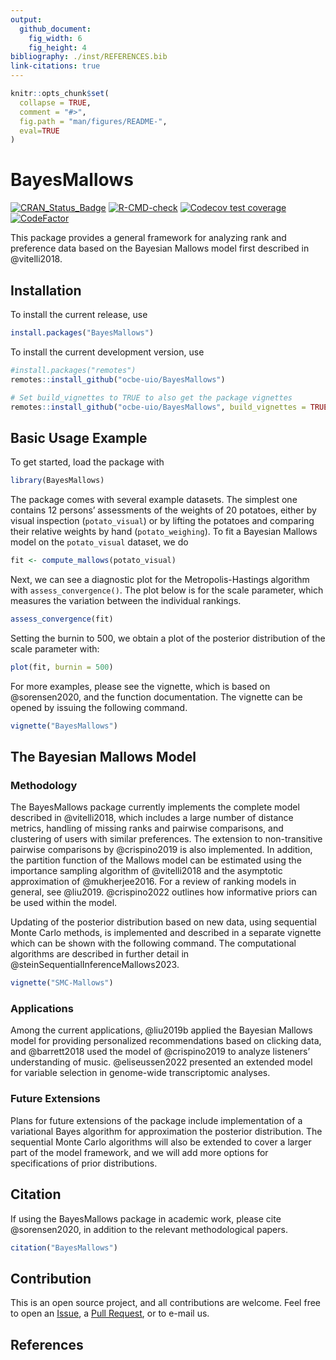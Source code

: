 ```yaml
---
output:
  github_document:
    fig_width: 6
    fig_height: 4
bibliography: ./inst/REFERENCES.bib
link-citations: true
---
```


<!-- README.md is generated from README.Rmd. Please edit that file -->

```r
knitr::opts_chunk$set(
  collapse = TRUE,
  comment = "#>",
  fig.path = "man/figures/README-",
  eval=TRUE
)
```
# BayesMallows

[![CRAN_Status_Badge](http://www.r-pkg.org/badges/version/BayesMallows)](https://cran.r-project.org/package=BayesMallows)
[![R-CMD-check](https://github.com/ocbe-uio/BayesMallows/workflows/R-CMD-check/badge.svg)](https://github.com/ocbe-uio/BayesMallows/actions)
[![Codecov test coverage](https://codecov.io/gh/ocbe-uio/BayesMallows/branch/master/graph/badge.svg)](https://app.codecov.io/gh/ocbe-uio/BayesMallows?branch=master)
[![CodeFactor](https://www.codefactor.io/repository/github/ocbe-uio/bayesmallows/badge/develop)](https://www.codefactor.io/repository/github/ocbe-uio/bayesmallows/overview/develop)

This package provides a general framework for analyzing rank and preference data based on the Bayesian Mallows model first described in @vitelli2018.

## Installation

To install the current release, use

```r
install.packages("BayesMallows")
```

To install the current development version, use

```r
#install.packages("remotes")
remotes::install_github("ocbe-uio/BayesMallows")

# Set build_vignettes to TRUE to also get the package vignettes
remotes::install_github("ocbe-uio/BayesMallows", build_vignettes = TRUE)
```

## Basic Usage Example

To get started, load the package with

```r
library(BayesMallows)
```

The package comes with several example datasets. The simplest one contains 12 persons' assessments of the weights of 20 potatoes, either by visual inspection (`potato_visual`) or by lifting the potatoes and comparing their relative weights by hand (`potato_weighing`). To fit a Bayesian Mallows model on the `potato_visual` dataset, we do

```r
fit <- compute_mallows(potato_visual)
```

Next, we can see a diagnostic plot for the Metropolis-Hastings algorithm with `assess_convergence()`. The plot below is for the scale parameter, which measures the variation between the individual rankings.

```r
assess_convergence(fit)
```

Setting the burnin to 500, we obtain a plot of the posterior distribution of the scale parameter with:

```r
plot(fit, burnin = 500)
```


For more examples, please see the vignette, which is based on @sorensen2020, and the function documentation. The vignette can be opened by issuing the following command.

```r
vignette("BayesMallows")
```

## The Bayesian Mallows Model

### Methodology

The BayesMallows package currently implements the complete model described in @vitelli2018, which includes a large number of distance metrics, handling of missing ranks and pairwise comparisons, and clustering of users with similar preferences. The extension to non-transitive pairwise comparisons by @crispino2019 is also implemented. In addition, the partition function of the Mallows model can be estimated using the importance sampling algorithm of @vitelli2018 and the asymptotic approximation of @mukherjee2016. For a review of ranking models in general, see @liu2019. @crispino2022 outlines how informative priors can be used within the model. 

Updating of the posterior distribution based on new data, using sequential Monte Carlo methods, is implemented and described in a separate vignette which can be shown with the following command. The computational algorithms are described in further detail in @steinSequentialInferenceMallows2023.

```r
vignette("SMC-Mallows")
```


### Applications

Among the current applications, @liu2019b applied the Bayesian Mallows model for providing personalized recommendations based on clicking data, and @barrett2018 used the model of @crispino2019 to analyze listeners' understanding of music. @eliseussen2022 presented an extended model for variable selection in genome-wide transcriptomic analyses.

### Future Extensions

Plans for future extensions of the package include implementation of a variational Bayes algorithm for approximation the posterior distribution. The sequential Monte Carlo algorithms will also be extended to cover a larger part of the model framework, and we will add more options for specifications of prior distributions.

## Citation

If using the BayesMallows package in academic work, please cite @sorensen2020, in addition to the relevant methodological papers.

```r
citation("BayesMallows")
```


## Contribution

This is an open source project, and all contributions are welcome. Feel free to open an [Issue](https://github.com/ocbe-uio/BayesMallows/issues), a [Pull Request](https://github.com/ocbe-uio/BayesMallows/pulls), or to e-mail us.

## References
